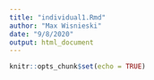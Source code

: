 ```yaml
---
title: "individual1.Rmd"
author: "Max Wisnieski"
date: "9/8/2020"
output: html_document
---
```


```r
knitr::opts_chunk$set(echo = TRUE)
```

